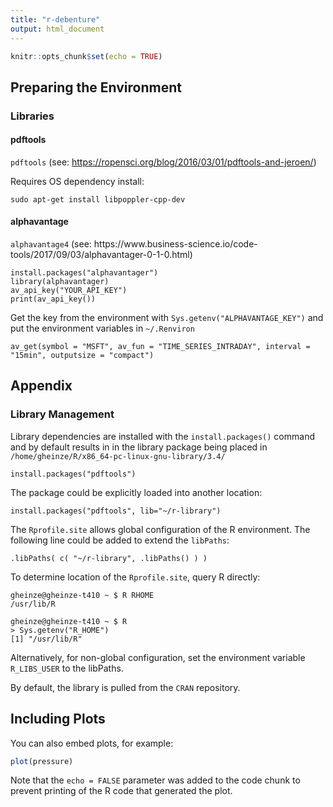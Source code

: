 ```yaml
---
title: "r-debenture"
output: html_document
---
```


```r
knitr::opts_chunk$set(echo = TRUE)
```

## Preparing the Environment

### Libraries

#### pdftools

`pdftools` (see: <https://ropensci.org/blog/2016/03/01/pdftools-and-jeroen/>)

Requires OS dependency install:

```
sudo apt-get install libpoppler-cpp-dev
```

#### alphavantage

`alphavantage4` (see: https://www.business-science.io/code-tools/2017/09/03/alphavantager-0-1-0.html)

```
install.packages("alphavantager")
library(alphavantager)
av_api_key("YOUR_API_KEY")
print(av_api_key())
```
Get the key from the environment with `Sys.getenv("ALPHAVANTAGE_KEY")` and put the environment variables in `~/.Renviron`

```
av_get(symbol = "MSFT", av_fun = "TIME_SERIES_INTRADAY", interval = "15min", outputsize = "compact")
```

## Appendix

### Library Management

Library dependencies are installed with the `install.packages()` command and by default results in in the library package being placed in `/home/gheinze/R/x86_64-pc-linux-gnu-library/3.4/`

```
install.packages("pdftools")
```

The package could be explicitly loaded into another location:

```
install.packages("pdftools", lib="~/r-library")
```

The `Rprofile.site` allows global configuration of the R environment.  The following line could be added to extend the `libPaths`:

```
.libPaths( c( "~/r-library", .libPaths() ) )
```

To determine location of the `Rprofile.site`, query R directly:

```
gheinze@gheinze-t410 ~ $ R RHOME
/usr/lib/R

gheinze@gheinze-t410 ~ $ R
> Sys.getenv("R_HOME")
[1] "/usr/lib/R"
```

Alternatively, for non-global configuration, set the environment variable `R_LIBS_USER` to the libPaths.

By default, the library is pulled from the `CRAN` repository.


## Including Plots

You can also embed plots, for example:

```r
plot(pressure)
```

Note that the `echo = FALSE` parameter was added to the code chunk to prevent printing of the R code that generated the plot.
